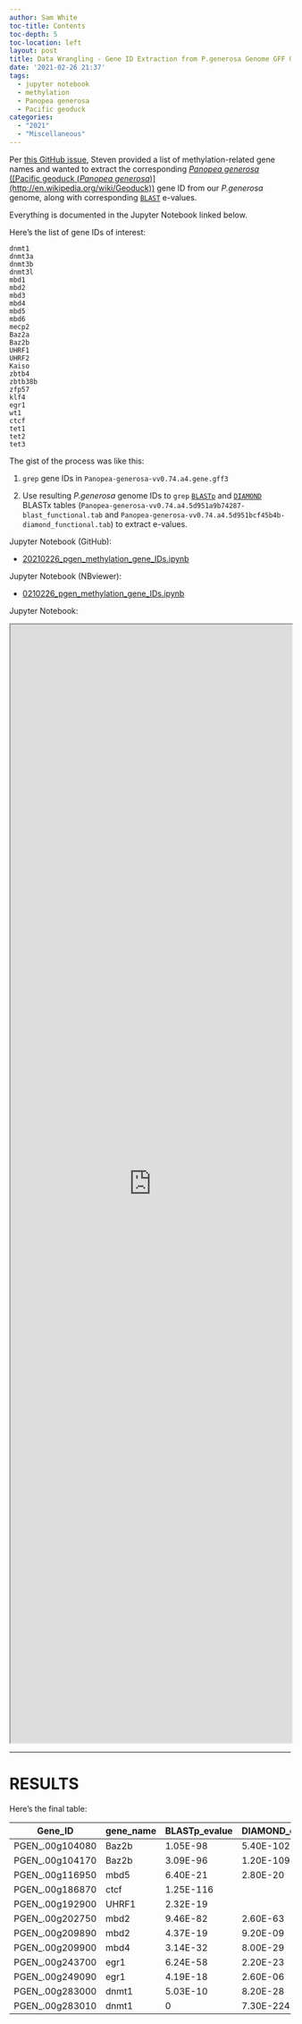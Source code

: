 ```yaml
---
author: Sam White
toc-title: Contents
toc-depth: 5
toc-location: left
layout: post
title: Data Wrangling - Gene ID Extraction from P.generosa Genome GFF Using Methylation Machinery Gene IDs
date: '2021-02-26 21:37'
tags:
  - jupyter notebook
  - methylation
  - Panopea generosa
  - Pacific geoduck
categories:
  - "2021"
  - "Miscellaneous"
---
```

Per [this GitHub issue](https://github.com/RobertsLab/resources/issues/1116), Steven provided a list of methylation-related gene names and wanted to extract the corresponding [_Panopea generosa_ ([Pacific geoduck (_Panopea generosa_)](http://en.wikipedia.org/wiki/Geoduck))](http://en.wikipedia.org/wiki/Geoduck) gene ID from our _P.generosa_ genome, along with corresponding [`BLAST`](https://www.ncbi.nlm.nih.gov/books/NBK279690/) e-values.

Everything is documented in the Jupyter Notebook linked below.

Here's the list of gene IDs of interest:

```
dnmt1
dnmt3a
dnmt3b
dnmt3l
mbd1
mbd2
mbd3
mbd4
mbd5
mbd6
mecp2
Baz2a
Baz2b
UHRF1
UHRF2
Kaiso
zbtb4
zbtb38b
zfp57
klf4
egr1
wt1
ctcf
tet1
tet2
tet3
```

The gist of the process was like this:

1. `grep` gene IDs in `Panopea-generosa-vv0.74.a4.gene.gff3`

2. Use resulting _P.generosa_ genome IDs to `grep` [`BLASTp`](https://www.ncbi.nlm.nih.gov/books/NBK279690/) and [`DIAMOND`](https://github.com/bbuchfink/diamond) BLASTx tables (`Panopea-generosa-vv0.74.a4.5d951a9b74287-blast_functional.tab` and `Panopea-generosa-vv0.74.a4.5d951bcf45b4b-diamond_functional.tab`) to extract e-values.

Jupyter Notebook (GitHub):

- [20210226_pgen_methylation_gene_IDs.ipynb](https://github.com/RobertsLab/code/blob/master/notebooks/sam/20210226_pgen_methylation_gene_IDs.ipynb)

Jupyter Notebook (NBviewer):

- [0210226_pgen_methylation_gene_IDs.ipynb](https://nbviewer.jupyter.org/github/RobertsLab/code/blob/master/notebooks/sam/20210226_pgen_methylation_gene_IDs.ipynb)

Jupyter Notebook:

<iframe src="https://nbviewer.jupyter.org/github/RobertsLab/code/blob/master/notebooks/sam/20210226_pgen_methylation_gene_IDs.ipynb" width="100%" height="2000" scrolling="yes"></iframe>


---

# RESULTS

Here's the final table:

| Gene_ID         | gene_name | BLASTp_evalue | DIAMOND_evalue |
|-----------------|-----------|---------------|----------------|
| PGEN_.00g104080 | Baz2b     | 1.05E-98      | 5.40E-102      |
| PGEN_.00g104170 | Baz2b     | 3.09E-96      | 1.20E-109      |
| PGEN_.00g116950 | mbd5      | 6.40E-21      | 2.80E-20       |
| PGEN_.00g186870 | ctcf      | 1.25E-116     |                |
| PGEN_.00g192900 | UHRF1     | 2.32E-19      |                |
| PGEN_.00g202750 | mbd2      | 9.46E-82      | 2.60E-63       |
| PGEN_.00g209890 | mbd2      | 4.37E-19      | 9.20E-09       |
| PGEN_.00g209900 | mbd4      | 3.14E-32      | 8.00E-29       |
| PGEN_.00g243700 | egr1      | 6.24E-58      | 2.20E-23       |
| PGEN_.00g249090 | egr1      | 4.19E-18      | 2.60E-06       |
| PGEN_.00g283000 | dnmt1     | 5.03E-10      | 8.20E-28       |
| PGEN_.00g283010 | dnmt1     | 0             | 7.30E-224      |
